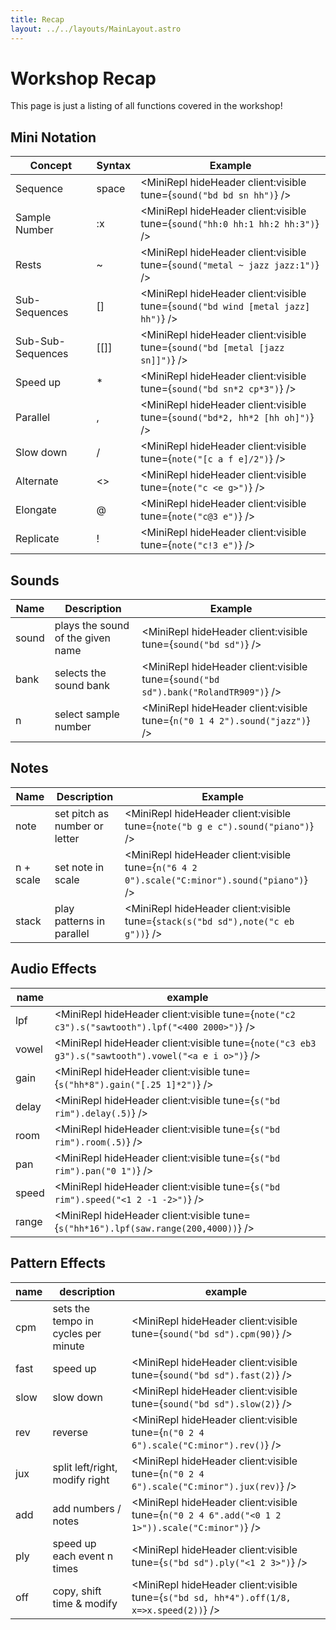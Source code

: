 ```yaml
---
title: Recap
layout: ../../layouts/MainLayout.astro
---
```



# Workshop Recap

This page is just a listing of all functions covered in the workshop!

## Mini Notation

| Concept           | Syntax   | Example                                                                          |
| ----------------- | -------- | -------------------------------------------------------------------------------- |
| Sequence          | space    | <MiniRepl hideHeader client:visible tune={`sound("bd bd sn hh")`} />             |
| Sample Number     | :x       | <MiniRepl hideHeader client:visible tune={`sound("hh:0 hh:1 hh:2 hh:3")`} />     |
| Rests             | ~        | <MiniRepl hideHeader client:visible tune={`sound("metal ~ jazz jazz:1")`} />     |
| Sub-Sequences     | \[\]     | <MiniRepl hideHeader client:visible tune={`sound("bd wind [metal jazz] hh")`} /> |
| Sub-Sub-Sequences | \[\[\]\] | <MiniRepl hideHeader client:visible tune={`sound("bd [metal [jazz sn]]")`} />    |
| Speed up          | \*       | <MiniRepl hideHeader client:visible tune={`sound("bd sn*2 cp*3")`} />            |
| Parallel          | ,        | <MiniRepl hideHeader client:visible tune={`sound("bd*2, hh*2 [hh oh]")`} />      |
| Slow down         | \/       | <MiniRepl hideHeader client:visible tune={`note("[c a f e]/2")`} />              |
| Alternate         | \<\>     | <MiniRepl hideHeader client:visible tune={`note("c <e g>")`} />                  |
| Elongate          | @        | <MiniRepl hideHeader client:visible tune={`note("c@3 e")`} />                    |
| Replicate         | !        | <MiniRepl hideHeader client:visible tune={`note("c!3 e")`} />                    |

## Sounds

| Name  | Description                       | Example                                                                            |
| ----- | --------------------------------- | ---------------------------------------------------------------------------------- |
| sound | plays the sound of the given name | <MiniRepl hideHeader client:visible tune={`sound("bd sd")`} />                     |
| bank  | selects the sound bank            | <MiniRepl hideHeader client:visible tune={`sound("bd sd").bank("RolandTR909")`} /> |
| n     | select sample number              | <MiniRepl hideHeader client:visible tune={`n("0 1 4 2").sound("jazz")`} />         |

## Notes

| Name      | Description                   | Example                                                                                      |
| --------- | ----------------------------- | -------------------------------------------------------------------------------------------- |
| note      | set pitch as number or letter | <MiniRepl hideHeader client:visible tune={`note("b g e c").sound("piano")`} />               |
| n + scale | set note in scale             | <MiniRepl hideHeader client:visible tune={`n("6 4 2 0").scale("C:minor").sound("piano")`} /> |
| stack     | play patterns in parallel     | <MiniRepl hideHeader client:visible tune={`stack(s("bd sd"),note("c eb g"))`} />             |

## Audio Effects

| name  | example                                                                                            |
| ----- | -------------------------------------------------------------------------------------------------- |
| lpf   | <MiniRepl hideHeader client:visible tune={`note("c2 c3").s("sawtooth").lpf("<400 2000>")`} />      |
| vowel | <MiniRepl hideHeader client:visible tune={`note("c3 eb3 g3").s("sawtooth").vowel("<a e i o>")`} /> |
| gain  | <MiniRepl hideHeader client:visible tune={`s("hh*8").gain("[.25 1]*2")`} />                        |
| delay | <MiniRepl hideHeader client:visible tune={`s("bd rim").delay(.5)`} />                              |
| room  | <MiniRepl hideHeader client:visible tune={`s("bd rim").room(.5)`} />                               |
| pan   | <MiniRepl hideHeader client:visible tune={`s("bd rim").pan("0 1")`} />                             |
| speed | <MiniRepl hideHeader client:visible tune={`s("bd rim").speed("<1 2 -1 -2>")`} />                   |
| range | <MiniRepl hideHeader client:visible tune={`s("hh*16").lpf(saw.range(200,4000))`} />                |

## Pattern Effects

| name | description                         | example                                                                                        |
| ---- | ----------------------------------- | ---------------------------------------------------------------------------------------------- |
| cpm  | sets the tempo in cycles per minute | <MiniRepl hideHeader client:visible tune={`sound("bd sd").cpm(90)`} />                         |
| fast | speed up                            | <MiniRepl hideHeader client:visible tune={`sound("bd sd").fast(2)`} />                         |
| slow | slow down                           | <MiniRepl hideHeader client:visible tune={`sound("bd sd").slow(2)`} />                         |
| rev  | reverse                             | <MiniRepl hideHeader client:visible tune={`n("0 2 4 6").scale("C:minor").rev()`} />            |
| jux  | split left/right, modify right      | <MiniRepl hideHeader client:visible tune={`n("0 2 4 6").scale("C:minor").jux(rev)`} />         |
| add  | add numbers / notes                 | <MiniRepl hideHeader client:visible tune={`n("0 2 4 6".add("<0 1 2 1>")).scale("C:minor")`} /> |
| ply  | speed up each event n times         | <MiniRepl hideHeader client:visible tune={`s("bd sd").ply("<1 2 3>")`} />                      |
| off  | copy, shift time & modify           | <MiniRepl hideHeader client:visible tune={`s("bd sd, hh*4").off(1/8, x=>x.speed(2))`} />       |
